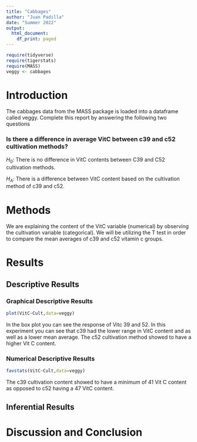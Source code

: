 ```yaml
---
title: "Cabbages"
author: "Juan Padilla"
date: "Summer 2022"
output:
  html_document:
    df_print: paged
---
```


```r
require(tidyverse)
require(tigerstats)
require(MASS)
veggy <- cabbages
```

# Introduction

<!--In this section you explain what you are trying to show.  Where did the data come from?  What is the research or other question you are trying to answer?!-->
 The cabbages data from the MASS package is loaded into a dataframe called veggy. Complete this report by answering the following two questions  
 
### Is there a difference in average VitC between c39 and c52 cultivation methods?  

$H_0$: There is no difference in VitC contents between C39 and C52 cultivation methods.

$H_A$: There is a difference between VitC content based on the cultivation method of c39 and c52.

# Methods


<!--Decide on your methods:  use "variable analysis" or other appropriate descriptors.  Make sure to choose at least one graphical method and at least one numerical method.!-->
We are explaining the content of the VitC variable (numerical) by observing the cultivation variable (categorical). We will be utilizing the T test in order to compare the mean averages of c39 and c52 vitamin c groups.

# Results

<!--Divide this section into two sub-sections:  One for your descriptive  results and one for your inferential results.!-->

## Descriptive Results

### Graphical Descriptive Results

```r
plot(VitC~Cult,data=veggy)
```

In the box plot you can see the response of Vitc 39 and 52. In this experiment you can see that c39 had the lower range in VitC content and as well as a lower mean average. The c52 cultivation method showed to have a higher Vit C content.
<!--Graphical results here.  Make sure to show your code.  Provide appropriate labels for axes, giving units if possible, and provide a good title for the graph, too.  Use the graphical results to describe the patterns if any that exist in the data as focused toward the research question!-->

### Numerical Descriptive Results

```r
favstats(VitC~Cult,data=veggy)
```

The c39 cultivation content showed to have a minimum of 41 Vit C content as opposed to c52 having a 47 VitC content.
<!--Numerical results go here. Use the numerical results to describe the patterns if any that exist in the data as focused toward the research question!-->

## Inferential Results

<!--State hypothesis clearly.  Make sure your discussion of the inferential test covers all the aspects that the test output produces, such as test statistic, p-value etc.  Make a decision about the null hypothesis, explain the assumptions on which the selected test/procedure was based, and why the chosen procedure satisfys the assumptions and is appropriate to answer the research question!-->


# Discussion and Conclusion

<!--Discussion and conclusion here.  If you found a relationship be sure to consider whether the relationship occurs because one of the variavbles causes the other, or whether they perhasps are related for some other reason.  Watch the chapter 6 videos from the GeorgeTown videos collection.!-->
